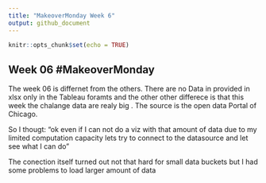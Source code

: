 ```yaml
---
title: "MakeoverMonday Week 6"
output: github_document
---
```


```r
knitr::opts_chunk$set(echo = TRUE)
```

## Week 06 \#MakeoverMonday

The week 06 is differnet from the others. There are no Data in provided in xlsx only in the Tableau foramts 
and the other other differece is that this week the chalange data are realy big . The source is the open data
Portal of Chicago. 

So I thougt: "ok even if I can not do a viz with that amount of data due to my limited computation capacity 
lets try to connect to the datasource and let see what I can do"

The conection itself turned out not that hard for small data buckets but I had some problems to load larger amount of data




